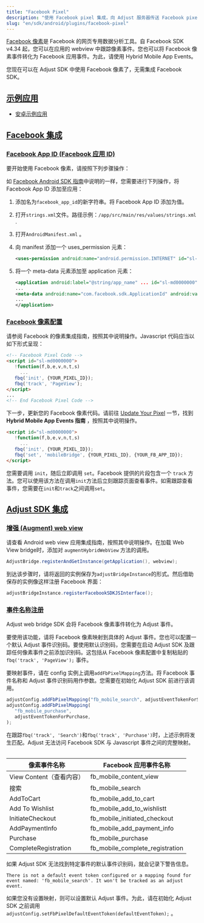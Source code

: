 ```yaml
---
title: "Facebook Pixel"
description: "使用 Facebook pixel 集成，向 Adjust 服务器传送 Facebook pixel 信息。"
slug: "en/sdk/android/plugins/facebook-pixel"
---
```

[Facebook 像素](https://www.facebook.com/business/help/952192354843755?id=1205376682832142)是 Facebook 的网页专用数据分析工具。自 Facebook SDK v4\.34 起，您可以在应用的 webview 中跟踪像素事件。您也可以将 Facebook 像素事件转化为 Facebook 应用事件。为此，请使用 Hybrid Mobile App Events。

您现在可以在 Adjust SDK 中使用 Facebook 像素了，无需集成 Facebook SDK。

[示例应用](example-app)
-------------------

* [安卓示例应用](https://github.com/adjust/android_sdk/tree/master/Adjust/example-app-fbpixel)

[Facebook 集成](facebook-integration)
-----------------------------------

### [Facebook App ID \(Facebook 应用 ID\)](facebook-app-id)

要开始使用 Facebook 像素，请按照下列步骤操作：

如 [Facebook Android SDK 指南](https://developers.facebook.com/docs/android/)中说明的一样，您需要进行下列操作，将 Facebook App ID 添加至应用：

1. 添加名为`facebook_app_id`的新字符串。将 Facebook App ID 添加为值。

2. 打开`strings.xml`文件。路径示例：`/app/src/main/res/values/strings.xml` .

3. 打开`AndroidManifest.xml` 。

4. 向 manifest 添加一个 uses\_permission 元素：

   ```xml
   <uses-permission android:name="android.permission.INTERNET" id="sl-md0000000"/>
   ```

5. 将一个 meta\-data 元素添加至 application 元素：

   ```xml
   <application android:label="@string/app_name" ... id="sl-md0000000">
   ...
   <meta-data android:name="com.facebook.sdk.ApplicationId" android:value="@string/facebook_app_id" id="sl-md0000000"/>
   ...
   </application>
   ```

### [Facebook 像素配置](facebook-pixel-configuration)

请参阅 Facebook 的像素集成指南，按照其中说明操作。Javascript 代码应当以如下形式呈现：

```html
<!-- Facebook Pixel Code -->
<script id="sl-md0000000">
   !function(f,b,e,v,n,t,s)
     ...
   fbq('init', {YOUR_PIXEL_ID});
   fbq('track', 'PageView');
</script>
...
<!-- End Facebook Pixel Code -->
```

下一步，更新您的 Facebook 像素代码。请前往 [Update Your Pixel](https://developers.facebook.com/docs/app-events/hybrid-app-events) 一节，找到 **Hybrid Mobile App Events 指南** ，按照其中说明操作。

```html
<script id="sl-md0000000">
   !function(f,b,e,v,n,t,s)
     ...
   fbq('init', {YOUR_PIXEL_ID});
   fbq('set', 'mobileBridge', {YOUR_PIXEL_ID}, {YOUR_FB_APP_ID});
</script>
```

<callout type="important"> 

您需要调用 `init`，随后立即调用 `set`。Facebook 提供的片段包含一个 `track` 方法。您可以使用该方法在调用`init`方法后立刻跟踪页面查看事件。如需跟踪查看事件，您需要在`init`和`track`之间调用`set`。
</Callout> 

[Adjust SDK 集成](adjust-sdk-integration)
---------------------------------------

### [增强 \(Augment\) web view](augment-the-web-view)

请查看 Android web view 应用集成指南，按照其中说明操作。在加载 Web View bridge时，添加对 `augmentHybridWebView` 方法的调用。

```java
AdjustBridge.registerAndGetInstance(getApplication(), webview);
```

到达该步骤时，请将返回的实例保存为`adjustBridgeInstance`的形式。然后借助保存的实例像这样注册 Facebook 界面：

```java
adjustBridgeInstance.registerFacebookSDKJSInterface();
```

### [事件名称注册](event-name-registration)

Adjust web bridge SDK 会将 Facebook 像素事件转化为 Adjust 事件。

要使用该功能，请将 Facebook 像素映射到具体的 Adjust 事件。您也可以配置一个默认 Adjust 事件识别码。要使用默认识别码，您需要在启动 Adjust SDK 及跟踪任何像素事件之前添加识别码。这包括从 Facebook 像素配置中复制粘贴的 `fbq('track', 'PageView');` 事件。

要映射事件，请在 config 实例上调用`addFbPixelMapping`方法。将 Facebook 事件名称和 Adjust 事件识别码用作参数。您需要在初始化 Adjust SDK 前进行该调用。

```js
adjustConfig.addFbPixelMapping("fb_mobile_search", adjustEventTokenForSearch);
adjustConfig.addFbPixelMapping(
   "fb_mobile_purchase",
   adjustEventTokenForPurchase,
);
```

<callout type="note"> 

在跟踪`fbq('track', 'Search')`和`fbq('track', 'Purchase')`时，上述示例将发生匹配。Adjust 无法访问 Facebook SDK 与 Javascript 事件之间的完整映射。
</Callout> <table> 

|        像素事件名称        |            Facebook 应用事件名称            |
|----------------------|---------------------------------------|
| View Content（查看内容）   | fb\_mobile\_content\_view          |
| 搜索                   | fb\_mobile\_search                  |
| AddToCart            | fb\_mobile\_add\_to\_cart         |
| Add To Wishlist      | fb\_mobile\_add\_to\_wishlistt    |
| InitiateCheckout     | fb\_mobile\_initiated\_checkout    |
| AddPaymentInfo       | fb\_mobile\_add\_payment\_info    |
| Purchase             | fb\_mobile\_purchase                |
| CompleteRegistration | fb\_mobile\_complete\_registration |

</Table> 

如果 Adjust SDK 无法找到特定事件的默认事件识别码，就会记录下警告信息。

```text
There is not a default event token configured or a mapping found for event named: 'fb_mobile_search'. It won't be tracked as an adjust event.
```

如果您没有设置映射，则可以设置默认 Adjust 事件。为此，请在初始化 Adjust SDK 之前调用`adjustConfig.setFbPixelDefaultEventToken(defaultEventToken);` 。

